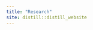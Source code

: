 ```yaml
---
title: "Research"
site: distill::distill_website
---
```


<style>
body {
text-align: justify;
color: #36454F}
</style>

